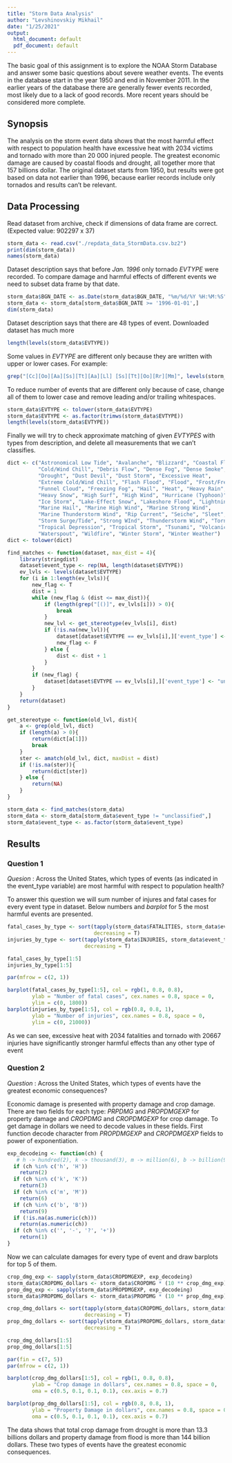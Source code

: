 ```yaml
---
title: "Storm Data Analysis"
author: "Levshinovskiy Mikhail"
date: "1/25/2021"
output:
  html_document: default
  pdf_document: default
---
```

The basic goal of this assignment is to explore the NOAA Storm Database and answer some basic questions about severe weather events. The events in the database start in the year 1950 and end in November 2011. In the earlier years of the database there are generally fewer events recorded, most likely due to a lack of good records. More recent years should be considered more complete.

## Synopsis

The analysis on the storm event data shows that the most harmful effect with
respect to population health have excessive heat with 2034 victims and tornado
with more than 20 000 injured people. The greatest economic damage are caused by
coastal floods and drought, all together more that 157 billions dollar. The original dataset 
starts from 1950, but results were got based on data not earlier than 1996, because
earlier records include only tornados and results can't be relevant.


## Data Processing

Read dataset from archive, check if dimensions of data frame are correct. 
(Expected value: 902297 x 37)
```r
storm_data <- read.csv("./repdata_data_StormData.csv.bz2")
print(dim(storm_data))
names(storm_data)
```
Dataset description says that before *Jan. 1996* only tornado *EVTYPE* were recorded.
To compare damage and harmful effects of different events we need to subset data frame
by that date.
```r
storm_data$BGN_DATE <- as.Date(storm_data$BGN_DATE, "%m/%d/%Y %H:%M:%S")
storm_data <- storm_data[storm_data$BGN_DATE >= '1996-01-01',]
dim(storm_data)
```

Dataset description says that there are 48 types of event. Downloaded dataset has much more
```r
length(levels(storm_data$EVTYPE))
```


Some values in *EVTYPE* are different only because they are written with upper or
lower cases.  For example:
```r
grep("[Cc][Oo][Aa][Ss][Tt][Aa][Ll] [Ss][Tt][Oo][Rr][Mm]", levels(storm_data$EVTYPE), value = T)
```
To reduce number of events that are different only because of case, change all of them to
lower case and remove leading and/or trailing whitespaces.
```r
storm_data$EVTYPE <- tolower(storm_data$EVTYPE)
storm_data$EVTYPE <- as.factor(trimws(storm_data$EVTYPE))
length(levels(storm_data$EVTYPE))
```

Finally we will try to check approximate matching of given *EVTYPES* with types from
description, and delete all measurements that we can't classifies.
```r
dict <- c("Astronomical Low Tide", "Avalanche", "Blizzard", "Coastal Flood",
          "Cold/Wind Chill", "Debris Flow", "Dense Fog", "Dense Smoke",
          "Drought", "Dust Devil", "Dust Storm", "Excessive Heat",
          "Extreme Cold/Wind Chill", "Flash Flood", "Flood", "Frost/Freeze",
          "Funnel Cloud", "Freezing Fog", "Hail", "Heat", "Heavy Rain",
          "Heavy Snow", "High Surf", "High Wind", "Hurricane (Typhoon)",
          "Ice Storm", "Lake-Effect Snow", "Lakeshore Flood", "Lightning",
          "Marine Hail", "Marine High Wind", "Marine Strong Wind",
          "Marine Thunderstorm Wind", "Rip Current", "Seiche", "Sleet",
          "Storm Surge/Tide", "Strong WInd", "Thunderstorm Wind", "Tornado",
          "Tropical Depression", "Tropical Storm", "Tsunami", "Volcanic Ash",
          "Waterspout", "Wildfire", "Winter Storm", "Winter Weather")
dict <- tolower(dict)

find_matches <- function(dataset, max_dist = 4){
    library(stringdist)
    dataset$event_type <- rep(NA, length(dataset$EVTYPE))
    ev_lvls <- levels(dataset$EVTYPE)
    for (i in 1:length(ev_lvls)){
        new_flag <- T
        dist = 1
        while (new_flag & (dist <= max_dist)){
            if (length(grep("[()]", ev_lvls[i])) > 0){
                break
            }
            new_lvl <- get_stereotype(ev_lvls[i], dist)
            if (!is.na(new_lvl)){
                dataset[dataset$EVTYPE == ev_lvls[i],]['event_type'] <- new_lvl
                new_flag <- F
            } else {
                dist <- dist + 1
            }
        }
        if (new_flag) {
            dataset[dataset$EVTYPE == ev_lvls[i],]['event_type'] <- "unclassified"
        }
    }
    return(dataset)
}

get_stereotype <- function(old_lvl, dist){
    a <- grep(old_lvl, dict)
    if (length(a) > 0){
        return(dict[a[1]])
        break
    }
    ster <- amatch(old_lvl, dict, maxDist = dist)
    if (!is.na(ster)){
        return(dict[ster])
    } else {
        return(NA)
    }
}

storm_data <- find_matches(storm_data)
storm_data <- storm_data[storm_data$event_type != "unclassified",]
storm_data$event_type <- as.factor(storm_data$event_type)
```
## Results
  
### Question 1
  *Quesion* : Across the United States, which types of events (as indicated in the event_type variable) are most harmful with respect to population health?
  
To answer this question we will sum number of injures and fatal cases for every event
type in dataset. Below numbers and *barplot* for 5 the most harmful events are presented.

```r
fatal_cases_by_type <- sort(tapply(storm_data$FATALITIES, storm_data$event_type, sum),
                            decreasing = T)
injuries_by_type <- sort(tapply(storm_data$INJURIES, storm_data$event_type, sum),
                         decreasing = T)

fatal_cases_by_type[1:5]
injuries_by_type[1:5]

par(mfrow = c(2, 1))

barplot(fatal_cases_by_type[1:5], col = rgb(1, 0.8, 0.8), 
        ylab = "Number of fatal cases", cex.names = 0.8, space = 0,
        ylim = c(0, 1800))
barplot(injuries_by_type[1:5], col = rgb(0.8, 0.8, 1), 
        ylab = "Number of injuries", cex.names = 0.8, space = 0,
        ylim = c(0, 21000))
```



As we can see, excessive heat with 2034 fatalities and tornado with 20667 injuries
have significantly stronger harmful effects than any other type of event

### Question 2
  *Question* : Across the United States, which types of events have the greatest economic consequences?
  
Economic damage is presented with property damage and crop
damage. There are two fields for each type: *PRPDMG* and *PROPDMGEXP* for property damage
and *CROPDMG* and *CROPDMGEXP* for crop damage. To get damage in dollars we need to decode
values in these fields.
First function decode character from *PROPDMGEXP* and *CROPDMGEXP* fields to power of exponentiation.
```r
exp_decodeing <- function(ch) {
   # h -> hundred(2), k -> thousand(3), m -> million(6), b -> billion(9)
  if (ch %in% c('h', 'H'))
    return(2)
  if (ch %in% c('k', 'K'))
    return(3)
  if (ch %in% c('m', 'M'))
    return(6)
  if (ch %in% c('b', 'B'))
    return(9)
  if (!is.na(as.numeric(ch)))
    return(as.numeric(ch))
  if (ch %in% c('', '-', '?', '+'))
    return(1)
}
```

Now we can calculate damages for every type of event and draw barplots for top 5 of them.
```r
crop_dmg_exp <- sapply(storm_data$CROPDMGEXP, exp_decodeing)
storm_data$CROPDMG_dollars <- storm_data$CROPDMG * (10 ** crop_dmg_exp)
prop_dmg_exp <- sapply(storm_data$PROPDMGEXP, exp_decodeing)
storm_data$PROPDMG_dollars <- storm_data$PROPDMG * (10 ** prop_dmg_exp)

crop_dmg_dollars <- sort(tapply(storm_data$CROPDMG_dollars, storm_data$event_type, sum), 
                         decreasing = T)
prop_dmg_dollars <- sort(tapply(storm_data$PROPDMG_dollars, storm_data$event_type, sum),
                         decreasing = T)

crop_dmg_dollars[1:5]
prop_dmg_dollars[1:5]

par(fin = c(7, 5))
par(mfrow = c(2, 1))

barplot(crop_dmg_dollars[1:5], col = rgb(1, 0.8, 0.8), 
        ylab = "Crop damage in dollars", cex.names = 0.8, space = 0,
        oma = c(0.5, 0.1, 0.1, 0.1), cex.axis = 0.7)

barplot(prop_dmg_dollars[1:5], col = rgb(0.8, 0.8, 1), 
        ylab = "Property Damage in dollars", cex.names = 0.8, space = 0,
        oma = c(0.5, 0.1, 0.1, 0.1), cex.axis = 0.7)

```
The data shows that total crop damage from drought is more than 13.3 billions dollars and
property damage from flood is more than 144 billion dollars. These two
types of events have the greatest economic consequences.